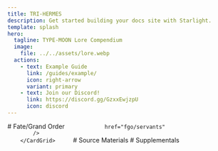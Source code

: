 ```yaml
---
title: TRI-HERMES
description: Get started building your docs site with Starlight.
template: splash
hero:
  tagline: TYPE-MOON Lore Compendium
  image:
    file: ../../assets/lore.webp
  actions:
    - text: Example Guide
      link: /guides/example/
      icon: right-arrow
      variant: primary
    - text: Join our Discord!
      link: https://discord.gg/GzxxEwjzpU
      icon: discord 
---
```



<CardGrid stagger>
<Card>
	# Fate/Grand Order
		<CardGrid>
			<LinkCard
				title="Main Story"
				href="fgo/main-story"
			/>
			<LinkCard
				title="Events"
				href="fgo/events"
			/>
			<LinkCard
				title="Servants"

				href="fgo/servants"
			/>
		</CardGrid>		
</Card>
<Card>
	# Source Materials
		<CardGrid>
			<LinkCard
				title="Light Novels"
				href="source/light-novels"
			/>
			<LinkCard
				title="Visual Novels"
				href="source/visual-novels"
			/>
			<LinkCard
				title="Drama CDs"
				href="source/drama-cd"
			/>
			<LinkCard
				title="Games"
				href="source/games"
			/>
			<LinkCard
				title="Anime & Manga"
				href="source/anime-manga"
			/>
		</CardGrid>
</Card>
<Card>
# Supplementals
	<CardGrid>
		<LinkCard
			title="Materials"
			href="meta/materials"
		/>
		<LinkCard
			title="Interviews"
			href="meta/interviews"
		/>
		<LinkCard
			title="Bamboo Diary"
			href="meta/bamboo-diary"
		/>
		<LinkCard
			title="Community Content"
			href="meta/community"
		/>
	</CardGrid>	
</Card>
</CardGrid>